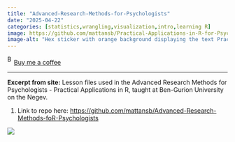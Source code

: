 ```yaml
---
title: "Advanced-Research-Methods-for-Psychologists"
date: "2025-04-22"
categories: [statistics,wrangling,visualization,intro,learning R]
image: https://github.com/mattansb/Practical-Applications-in-R-for-Psychologists/raw/master/logo/Hex.png
image-alt: "Hex sticker with orange background displaying the text Practical Applications in R for Psych, featuring three scatterplots in red, blue, and green with regression lines, representing psychological data analysis."
---
```


<link href="https://fonts.googleapis.com/css?family=Cookie" rel="stylesheet"><a class="bmc-button" target="_blank" href="https://www.buymeacoffee.com/JoscelinRocha">![Buy me a coffee](https://cdn.buymeacoffee.com/buttons/bmc-new-btn-logo.svg){alt="Buy me a coffee" width="15" height="21"}Buy me a coffee</a>

------------------------------------------------------------------------

**Excerpt from site:** Lesson files used in the Advanced Research Methods for Psychologists - Practical Applications in R, taught at Ben-Gurion University on the Negev.

1.  Link to repo here: <https://github.com/mattansb/Advanced-Research-Methods-foR-Psychologists>

![](https://github.com/mattansb/Practical-Applications-in-R-for-Psychologists/raw/master/logo/Hex.png){fig-alt="Hex sticker with orange background displaying the text Practical Applications in R for Psych, featuring three scatterplots in red, blue, and green with regression lines, representing psychological data analysis."}
